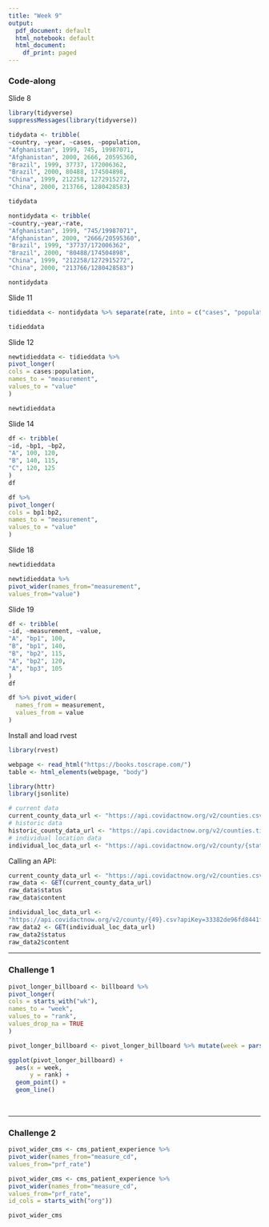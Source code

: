 ```yaml
---
title: "Week 9"
output:
  pdf_document: default
  html_notebook: default
  html_document:
    df_print: paged
---
```


### Code-along

Slide 8

```r
library(tidyverse)
suppressMessages(library(tidyverse))

tidydata <- tribble(
~country, ~year, ~cases, ~population,
"Afghanistan", 1999, 745, 19987071,
"Afghanistan", 2000, 2666, 20595360,
"Brazil", 1999, 37737, 172006362,
"Brazil", 2000, 80488, 174504898,
"China", 1999, 212258, 1272915272,
"China", 2000, 213766, 1280428583)

tidydata

nontidydata <- tribble(
~country,~year,~rate,
"Afghanistan", 1999, "745/19987071",
"Afghanistan", 2000, "2666/20595360",
"Brazil", 1999, "37737/172006362",
"Brazil", 2000, "80488/174504898",
"China", 1999, "212258/1272915272",
"China", 2000, "213766/1280428583")

nontidydata
```

Slide 11

```r
tidieddata <- nontidydata %>% separate(rate, into = c("cases", "population"), sep = "/")

tidieddata
```

Slide 12

```r
newtidieddata <- tidieddata %>%
pivot_longer(
cols = cases:population,
names_to = "measurement",
values_to = "value"
)

newtidieddata
```

Slide 14

```r
df <- tribble(
~id, ~bp1, ~bp2,
"A", 100, 120,
"B", 140, 115,
"C", 120, 125
)
df

df %>%
pivot_longer(
cols = bp1:bp2,
names_to = "measurement",
values_to = "value"
)
```

Slide 18

```r
newtidieddata

newtidieddata %>%
pivot_wider(names_from="measurement",
values_from="value")
```

Slide 19

```r
df <- tribble(
~id, ~measurement, ~value,
"A", "bp1", 100,
"B", "bp1", 140,
"B", "bp2", 115,
"A", "bp2", 120,
"A", "bp3", 105
)
df

df %>% pivot_wider(
  names_from = measurement,
  values_from = value
)
```

Install and load rvest

```r
library(rvest)
```

```r
webpage <- read_html("https://books.toscrape.com/")
table <- html_elements(webpage, "body")
```

```r
library(httr)
library(jsonlite)
```

```r
# current data
current_county_data_url <- "https://api.covidactnow.org/v2/counties.csv?apiKey=YOUR_KEY_HERE"
# historic data
historic_county_data_url <- "https://api.covidactnow.org/v2/counties.timeseries.csv?apiKey=YOUR_KEY_HERE"
# individual location data
individual_loc_data_url <- "https://api.covidactnow.org/v2/county/{state}.csv?apiKey=YOUR_KEY_HERE"
```

Calling an API:

```r
current_county_data_url <- "https://api.covidactnow.org/v2/counties.csv?apiKey=33382de96fd8441fb6c"
raw_data <- GET(current_county_data_url)
raw_data$status
raw_data$content

individual_loc_data_url <-
"https://api.covidactnow.org/v2/county/{49}.csv?apiKey=33382de96fd8441fb6c1eca82b3bd4ec"
raw_data2 <- GET(individual_loc_data_url)
raw_data2$status
raw_data2$content


```

------------------------------------------------------------------------

### Challenge 1

```r
pivot_longer_billboard <- billboard %>%
pivot_longer(
cols = starts_with("wk"),
names_to = "week",
values_to = "rank",
values_drop_na = TRUE
)

pivot_longer_billboard <- pivot_longer_billboard %>% mutate(week = parse_number(week))

ggplot(pivot_longer_billboard) +
  aes(x = week,
      y = rank) + 
  geom_point() +
  geom_line() 
  
  
```

------------------------------------------------------------------------

### Challenge 2

```r
pivot_wider_cms <- cms_patient_experience %>%
pivot_wider(names_from="measure_cd",
values_from="prf_rate")

pivot_wider_cms <- cms_patient_experience %>%
pivot_wider(names_from="measure_cd",
values_from="prf_rate",
id_cols = starts_with("org"))

pivot_wider_cms

```
